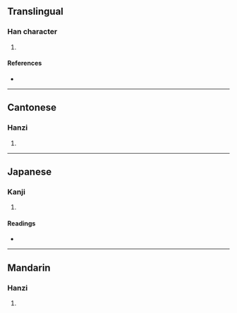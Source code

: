 {{character info/new}}
==Translingual==

===Han character===
{{Han char|rn=85|rad=水|as=18|sn=21|four=31127|canj=EMUB|ids=⿰氵鬵}}

# {{defn|Han|sort=水18}}

====References====
* {{Han ref|kx=0662.260|dkj=18750|dj=1071.250|hdz=31792.030|uh=704A|ud=28746|bh=F5D5|bd=62933}}

----

==Cantonese==

===Hanzi===
{{yue-hanzi|jyut=cim4|y=chim4}}

# {{defn|lang=yue|sort=水18}}

----

==Japanese==

===Kanji===
{{ja-kanji|grade=|rs=水18}}

# {{defn|lang=ja|sort=水18}}

====Readings====
* {{ja-readings|on=[[せん]] (sen), [[ぜん]] (zen), [[しん]] (shin), [[じん]] (jin)|kun=}}

----

==Mandarin==

===Hanzi===
{{cmn-hanzi|pin=[[qián]] ([[qian2]])|wg=ch'ien<sup>2</sup>}}

# {{defn|lang=cmn|sort=水18}}